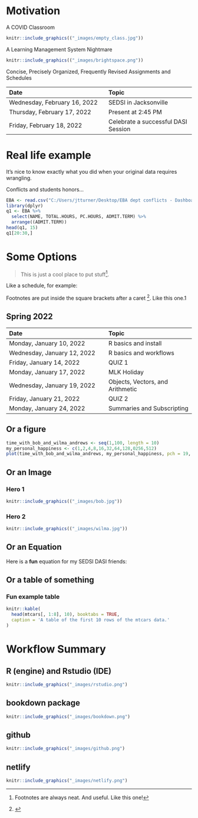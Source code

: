 # Motivation

::: {.rmdimportant}

A COVID Classroom

:::

```r
knitr::include_graphics(("_images/empty_class.jpg"))
```

::: {.rmdimportant}

A Learning Management System Nightmare

:::

```r
knitr::include_graphics(("_images/brightspace.png"))
```

::: {.rmdimportant}

Concise, Precisely Organized, Frequently Revised Assignments and Schedules

:::

Date | Topic | 				
|:-------|:------			
| 	Wednesday, February 16, 2022	| 	SEDSI in Jacksonville	| 
| 	Thursday, February 17, 2022	| 	Present at 2:45 PM	| 
| 	Friday, February 18, 2022	| 	Celebrate a successful DASI Session	| 


# Real life example

::: {.rmdimportant}

It's nice to know exactly what you did when your original data requires wrangling.

:::

Conflicts and students honors... 

```r
EBA <- read.csv("C:/Users/jtturner/Desktop/EBA dept conflicts - Dashboard - MultiColumn1.csv")
library(dplyr)
q1 <- EBA %>% 
  select(NAME, TOTAL.HOURS, PC.HOURS, ADMIT.TERM) %>% 
  arrange((ADMIT.TERM))
head(q1, 15)
q1[20:30,]
```


# Some Options

> This is just a cool place to put stuff^[Footnotes are always neat. And useful. Like this one!].

Like a schedule, for example:

Footnotes are put inside the square brackets after a caret ^[]. Like this one.1

## Spring 2022

Date | Topic | 				
|:-------|:------			
| 	Monday, January 10, 2022	| 	R basics and install	| 
| 	Wednesday, January 12, 2022	| 	R basics and workflows	| 
| 	Friday, January 14, 2022	| 	QUIZ 1 	| 
| 	Monday, January 17, 2022	| 	MLK Holiday	| 
| 	Wednesday, January 19, 2022	| 	Objects, Vectors, and Arithmetic	| 
| 	Friday, January 21, 2022	| 	QUIZ 2	| 
| 	Monday, January 24, 2022	| Summaries and Subscripting	| 

## Or a figure

```r
time_with_bob_and_wilma_andrews <- seq(1,100, length = 10)
my_personal_happiness <- c(1,2,4,8,16,32,64,128,0256,512)
plot(time_with_bob_and_wilma_andrews, my_personal_happiness, pch = 19, type = "b")
```

## Or an Image 

### Hero 1

```r
knitr::include_graphics(("_images/bob.jpg"))
```

### Hero 2

```r
knitr::include_graphics(("_images/wilma.jpg"))
```

## Or an Equation

Here is a **fun** equation for my SEDSI DASI friends:

\begin{equation} 
  f\left(k\right) = \binom{n}{k} p^k\left(1-p\right)^{n-k}
  (\#eq:binom)
\end{equation} 

## Or a table of something

### Fun example table

```r
knitr::kable(
  head(mtcars[, 1:8], 10), booktabs = TRUE,
  caption = 'A table of the first 10 rows of the mtcars data.'
)
```


# Workflow Summary

## R (engine) and Rstudio (IDE)

```r
knitr::include_graphics("_images/rstudio.png")
```

## bookdown package

```r
knitr::include_graphics("_images/bookdown.png")
```

## github

```r
knitr::include_graphics("_images/github.png")
```

## netlify

```r
knitr::include_graphics("_images/netlify.png")
```


